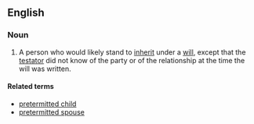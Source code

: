 ==English==
===Noun===
{{wikipedia}}
{{en-noun|head=[[pretermitted]] [[heir]]}}
# {{context|legal|lang=en}} A person who would likely stand to [[inherit]] under a [[will]], except that the [[testator]] did not know of the party or of the relationship at the time the will was written.

====Related terms====
*[[pretermitted child]]
*[[pretermitted spouse]]
